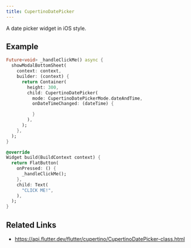 ```yaml
---
title: CupertinoDatePicker
---
```


A date picker widget in iOS style.

## Example

```dart liveslice=CupertinoDatePicker mockup=iPhone6
Future<void> _handleClickMe() async {
  showModalBottomSheet(
    context: context,
    builder: (context) {
      return Container(
        height: 300,
        child: CupertinoDatePicker(
          mode: CupertinoDatePickerMode.dateAndTime,
          onDateTimeChanged: (dateTime) {

          }
        ),
      );
    },
  );
}

@override
Widget build(BuildContext context) {
  return FlatButton(
    onPressed: () {
      _handleClickMe();
    },
    child: Text(
      "CLICK ME!",
    ),
  );
}
```

## Related Links

- https://api.flutter.dev/flutter/cupertino/CupertinoDatePicker-class.html
